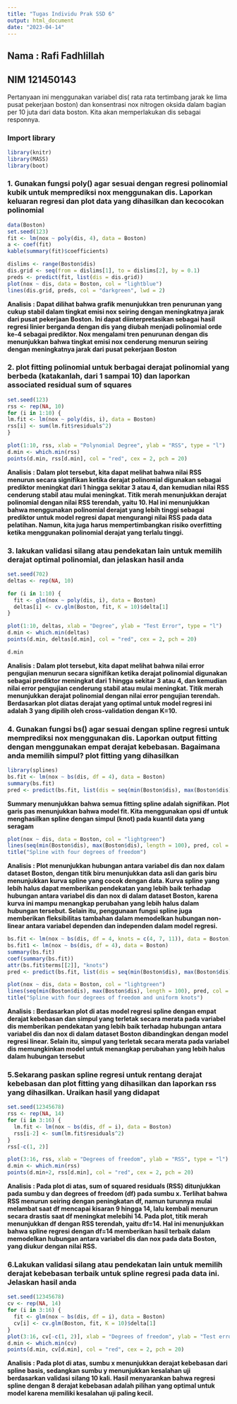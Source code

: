 ---
title: "Tugas Individu Prak SSD 6"
output: html_document
date: "2023-04-14"
---

## Nama : Rafi Fadhlillah
## NIM 121450143


Pertanyaan ini menggunakan variabel dis( rata rata tertimbang jarak ke lima pusat pekerjaan boston) dan konsentrasi nox nitrogen oksida dalam bagian per 10 juta dari data boston. Kita akan memperlakukan dis sebagai responnya.

### Import library
```{r}
library(knitr)
library(MASS)
library(boot)
```

### 1. Gunakan fungsi poly() agar sesuai dengan regresi polinomial kubik untuk memprediksi nox menggunakan dis. Laporkan keluaran regresi dan plot data yang dihasilkan dan kecocokan polinomial

```{r}
data(Boston)
set.seed(123)
fit <- lm(nox ~ poly(dis, 4), data = Boston)
a <- coef(fit)
kable(summary(fit)$coefficients)
```

```{r}
dislims <- range(Boston$dis)
dis.grid <- seq(from = dislims[1], to = dislims[2], by = 0.1)
preds <- predict(fit, list(dis = dis.grid))
plot(nox ~ dis, data = Boston, col = "lightblue")
lines(dis.grid, preds, col = "darkgreen", lwd = 2)
```

**Analisis : Dapat dilihat bahwa grafik menunjukkan tren penurunan yang cukup stabil dalam tingkat emisi nox seiring dengan meningkatnya jarak dari pusat pekerjaan Boston. Ini dapat diinterpretasikan sebagai hasil regresi linier berganda dengan dis yang diubah menjadi polinomial orde ke-4 sebagai prediktor. Nox mengalami tren penurunan dengan dis menunjukkan bahwa tingkat emisi nox cenderung menurun seiring dengan meningkatnya jarak dari pusat pekerjaan Boston**

### 2. plot fitting polinomial untuk berbagai derajat polinomial yang berbeda (katakanlah, dari 1 sampai 10) dan laporkan associated residual sum of squares

```{r}
set.seed(123)
rss <- rep(NA, 10)
for (i in 1:10) {
lm.fit <- lm(nox ~ poly(dis, i), data = Boston)
rss[i] <- sum(lm.fit$residuals^2)
}

plot(1:10, rss, xlab = "Polynomial Degree", ylab = "RSS", type = "l")
d.min <- which.min(rss)
points(d.min, rss[d.min], col = "red", cex = 2, pch = 20)
```

**Analisis : Dalam plot tersebut, kita dapat melihat bahwa nilai RSS menurun secara signifikan ketika derajat polinomial digunakan sebagai prediktor meningkat dari 1 hingga sekitar 3 atau 4, dan kemudian nilai RSS cenderung stabil atau mulai meningkat. Titik merah menunjukkan derajat polinomial dengan nilai RSS terendah, yaitu 10. Hal ini menunjukkan bahwa menggunakan polinomial derajat yang lebih tinggi sebagai prediktor untuk model regresi dapat mengurangi nilai RSS pada data pelatihan. Namun, kita juga harus mempertimbangkan risiko overfitting ketika menggunakan polinomial derajat yang terlalu tinggi.**

### 3. lakukan validasi silang atau pendekatan lain untuk memilih derajat optimal polinomial, dan jelaskan hasil anda

```{r}
set.seed(702)
deltas <- rep(NA, 10)

for (i in 1:10) {
  fit <- glm(nox ~ poly(dis, i), data = Boston)
  deltas[i] <- cv.glm(Boston, fit, K = 10)$delta[1]
}

plot(1:10, deltas, xlab = "Degree", ylab = "Test Error", type = "l")
d.min <- which.min(deltas)
points(d.min, deltas[d.min], col = "red", cex = 2, pch = 20)

d.min

```
**Analisis : Dalam plot tersebut, kita dapat melihat bahwa nilai error pengujian menurun secara signifikan ketika derajat polinomial digunakan sebagai prediktor meningkat dari 1 hingga sekitar 3 atau 4, dan kemudian nilai error pengujian cenderung stabil atau mulai meningkat. Titik merah menunjukkan derajat polinomial dengan nilai error pengujian terendah. Berdasarkan plot diatas derajat yang optimal untuk model regresi ini adalah 3 yang dipilih oleh cross-validation dengan K=10. **

### 4. Gunakan fungsi bs() agar sesuai dengan spline regresi untuk memprediksi nox menggunakan dis. Laporkan output fitting dengan menggunakan empat derajat kebebasan. Bagaimana anda memilih simpul? plot fitting yang dihasilkan
```{r}
library(splines)
bs.fit <- lm(nox ~ bs(dis, df = 4), data = Boston)
summary(bs.fit)
pred <- predict(bs.fit, list(dis = seq(min(Boston$dis), max(Boston$dis), length = 100)))
```

**Summary menunjukkan bahwa semua fitting spline adalah signifikan. Plot garis pas menunjukkan bahwa model fit. Kita menggunakan opsi df untuk menghasilkan spline dengan simpul (knot) pada kuantil data yang seragam**

```{r}
plot(nox ~ dis, data = Boston, col = "lightgreen")
lines(seq(min(Boston$dis), max(Boston$dis), length = 100), pred, col = "blue", lwd = 2)
title("Spline with four degrees of freedom")

```

**Analisis : Plot menunjukkan hubungan antara variabel dis dan nox dalam dataset Boston, dengan titik biru menunjukkan data asli dan garis biru menunjukkan kurva spline yang cocok dengan data. Kurva spline yang lebih halus dapat memberikan pendekatan yang lebih baik terhadap hubungan antara variabel dis dan nox di dalam dataset Boston, karena kurva ini mampu menangkap perubahan yang lebih halus dalam hubungan tersebut. Selain itu, penggunaan fungsi spline juga memberikan fleksibilitas tambahan dalam memodelkan hubungan non-linear antara variabel dependen dan independen dalam model regresi.**

```{r}
bs.fit <- lm(nox ~ bs(dis, df = 4, knots = c(4, 7, 11)), data = Boston)
bs.fit1 <- lm(nox ~ bs(dis, df = 4), data = Boston)
summary(bs.fit)
coef(summary(bs.fit))
attr(bs.fit$terms[[2]], "knots")
pred <- predict(bs.fit, list(dis = seq(min(Boston$dis), max(Boston$dis), length = 100)))

plot(nox ~ dis, data = Boston, col = "lightgreen")
lines(seq(min(Boston$dis), max(Boston$dis), length = 100), pred, col = "blue", lwd = 2)
title("Spline with four degrees of freedom and uniform knots")

```

**Analisis :  Berdasarkan plot di atas model regresi spline dengan empat derajat kebebasan dan simpul yang terletak secara merata pada variabel dis memberikan pendekatan yang lebih baik terhadap hubungan antara variabel dis dan nox di dalam dataset Boston dibandingkan dengan model regresi linear. Selain itu, simpul yang terletak secara merata pada variabel dis memungkinkan model untuk menangkap perubahan yang lebih halus dalam hubungan tersebut**

### 5.Sekarang paskan spline regresi untuk rentang derajat kebebasan dan plot fitting yang dihasilkan dan laporkan rss yang dihasilkan. Uraikan hasil yang didapat

```{r}
set.seed(12345678)
rss <- rep(NA, 14)
for (i in 3:16) {
  lm.fit <- lm(nox ~ bs(dis, df = i), data = Boston)
  rss[i-2] <- sum(lm.fit$residuals^2)
}
rss[-c(1, 2)]

plot(3:16, rss, xlab = "Degrees of freedom", ylab = "RSS", type = "l")
d.min <- which.min(rss)
points(d.min+2, rss[d.min], col = "red", cex = 2, pch = 20)
```
**Analisis : Pada plot di atas, sum of squared residuals (RSS) ditunjukkan pada sumbu y dan degrees of freedom (df) pada sumbu x. Terlihat bahwa RSS menurun seiring dengan peningkatan df, namun turunnya mulai melambat saat df mencapai kisaran 9 hingga 14, lalu kembali menurun secara drastis saat df meningkat melebihi 14. Pada plot, titik merah menunjukkan df dengan RSS terendah, yaitu df=14. Hal ini menunjukkan bahwa spline regresi dengan df=14 memberikan hasil terbaik dalam memodelkan hubungan antara variabel dis dan nox pada data Boston, yang diukur dengan nilai RSS.**

### 6.Lakukan validasi silang atau pendekatan lain untuk memilih derajat kebebasan terbaik untuk spline regresi pada data ini. Jelaskan hasil anda

```{r}
set.seed(12345678)
cv <- rep(NA, 14)
for (i in 3:16) {
  fit <- glm(nox ~ bs(dis, df = i), data = Boston)
  cv[i] <- cv.glm(Boston, fit, K = 10)$delta[1]
}
plot(3:16, cv[-c(1, 2)], xlab = "Degrees of freedom", ylab = "Test error", type = "l")
d.min <- which.min(cv)
points(d.min, cv[d.min], col = "red", cex = 2, pch = 20)
```

**Analisis : Pada plot di atas, sumbu x menunjukkan derajat kebebasan dari spline basis, sedangkan sumbu y menunjukkan kesalahan uji berdasarkan validasi silang 10 kali. Hasil menyarankan bahwa regresi spline dengan 8 derajat kebebasan adalah pilihan yang optimal untuk model karena memiliki kesalahan uji paling kecil.**
